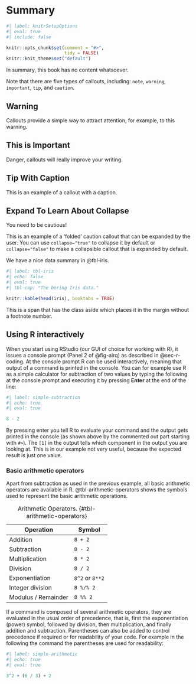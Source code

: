 # Summary

<!-- Set knitr options -->
```r
#| label: knitrSetupOptions
#| eval: true
#| include: false

knitr::opts_chunk$set(comment = "#>",
                      tidy = FALSE)
knitr::knit_theme$set("default")
```

In summary, this book has no content whatsoever.

:::{.callout-note}
Note that there are five types of callouts, including:
`note`, `warning`, `important`, `tip`, and `caution`.
:::

:::{.callout-warning}
## Warning

Callouts provide a simple way to attract attention, for example, to this warning.
:::

:::{.callout-important}
## This is Important

Danger, callouts will really improve your writing.
:::

:::{.callout-tip}
## Tip With Caption

This is an example of a callout with a caption.
:::

:::{.callout-caution collapse="true"}
## Expand To Learn About Collapse
You need to be cautious!

This is an example of a 'folded' caution callout that can be expanded by the user. You can use `collapse="true"` to collapse it by default or `collapse="false"` to make a collapsible callout that is expanded by default.
:::

We have a nice data summary in @tbl-iris.

```r
#| label: tbl-iris
#| echo: false
#| eval: true
#| tbl-cap: "The boring Iris data."

knitr::kable(head(iris), booktabs = TRUE)
```

[This is a span that has the class aside which places it in the margin without a footnote number.]{.aside}

## Using R interactively {#sec-use-r-interactive}

When you start using RStudio (our GUI of choice for working with R), it issues a console prompt (Panel 2 of @fig-airq) as described in @sec-r-coding. At the console prompt R can be used interactively, meaning that output of a command is printed in the console. You can for example use R as a simple calculator for subtraction of two values by typing the following at the console prompt and executing it by pressing **Enter** at the end of the line:

```r
#| label: simple-subtraction
#| echo: true
#| eval: true

8 - 2
```

By pressing enter you tell R to evaluate your command and the output gets printed in the console (as shown above by the commented out part starting with `#>`). The `[1]` in the output tells which component in the output you are looking at. This is in our example not very useful, because the expected result is just one value.

### Basic arithmetic operators

Apart from subtraction as used in the previous example, all basic arithmetic operators are available in R. @tbl-arithmetic-operators shows the symbols used to represent the basic arithmetic operations.

| Operation        | Symbol      |
|------------------|-------------|
| Addition         | `8 + 2`     |
| Subtraction      | `8 - 2`     |
| Multiplication   | `8 * 2`     |
| Division         | `8 / 2`     |
| Exponentiation   | `8^2` or `8**2` |
| Integer division | `8 %/% 2`     |
| Modulus / Remainder | `8 %% 2`      |

: Arithmetic Operators. {#tbl-arithmetic-operators}

If a command is composed of several arithmetic operators, they are evaluated in the usual order of precedence, that is, first the exponentiation (power) symbol, followed by division, then multiplication, and finally addition and subtraction. Parentheses can also be added to control precedence if required or for readability of your code. For example in the following the command the parentheses are used for readability:

```r
#| label: simple-arithmetic
#| echo: true
#| eval: true

3^2 + (6 / 3) + 2
```
